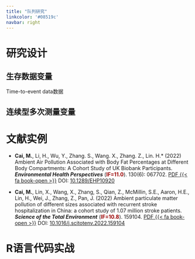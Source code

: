 ---
title: "队列研究"
linkcolor: '#08519c'
navbar: right
---

# 研究设计

## 生存数据变量

Time-to-event data数据

## 连续型多次测量变量






# 文献实例

- **Cai, M.**, Li, H., Wu, Y., Zhang. S., Wang. X., Zhang. Z., Lin. H.\* (2022) Ambient Air Pollution Associated with Body Fat Percentages at Different Body Compartments: A Cohort Study of UK Biobank Participants. ***Environmental Health Perspectives*** ([IF=11.0]{style="color:#9A0000;font-weight: bold;"}). 130(6): 067702. [PDF {{< fa book-open >}}](https://caimiao0714.github.io/SC-ENV-2023/Papers/2022_1_EHP10920_PM_body_fat_composition.pdf) DOI: [10.1289/EHP10920](https://doi.org/10.1289/EHP10920)

- **Cai, M.**, Lin, X., Wang, X., Zhang, S., Qian, Z., McMillin, S.E., Aaron, H.E., Lin, H., Wei, J., Zhang, Z., Pan, J. (2022) Ambient particulate matter pollution of different sizes associated with recurrent stroke hospitalization in China: a cohort study of 1.07 million stroke patients. ***Science of the Total Environment*** ([IF=10.8]{style="color:#9A0000;font-weight: bold;"}). 159104. [PDF {{< fa book-open >}}](https://caimiao0714.github.io/SC-ENV-2023/Papers/2022_1_STOTEN_PM_stroke_rehospitalization.pdf) DOI: [10.1016/j.scitotenv.2022.159104](https://doi.org/10.1016/j.scitotenv.2022.159104)



# R语言代码实战




